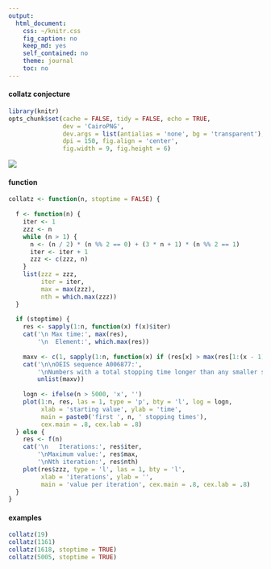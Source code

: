 ```yaml
---
output:
  html_document:
    css: ~/knitr.css
    fig_caption: no
    keep_md: yes
    self_contained: no
    theme: journal
    toc: no
---
```


#### collatz conjecture

```r
library(knitr)
opts_chunk$set(cache = FALSE, tidy = FALSE, echo = TRUE,
               dev = 'CairoPNG', 
               dev.args = list(antialias = 'none', bg = 'transparent'), 
               dpi = 150, fig.align = 'center',
               fig.width = 9, fig.height = 6)
```

<a href="http://xkcd.com/710/"><img src="http://imgs.xkcd.com/comics/collatz_conjecture.png" style="display: block; margin: auto;"/></a>

#### function

```r
collatz <- function(n, stoptime = FALSE) {
  
  f <- function(n) {
    iter <- 1
    zzz <- n
    while (n > 1) {
      n <- (n / 2) * (n %% 2 == 0) + (3 * n + 1) * (n %% 2 == 1)
      iter <- iter + 1
      zzz <- c(zzz, n)
    }
    list(zzz = zzz,
         iter = iter,
         max = max(zzz),
         nth = which.max(zzz))
  }
  
  if (stoptime) {
    res <- sapply(1:n, function(x) f(x)$iter)
    cat('\n Max time:', max(res),
        '\n  Element:', which.max(res))
    
    maxv <- c(1, sapply(1:n, function(x) if (res[x] > max(res[1:(x - 1)])) x))
    cat('\n\nOEIS sequence A006877:', 
        '\nNumbers with a total stopping time longer than any smaller starting value\n', 
        unlist(maxv))
    
    logn <- ifelse(n > 5000, 'x', '')
    plot(1:n, res, las = 1, type = 'p', bty = 'l', log = logn,
         xlab = 'starting value', ylab = 'time', 
         main = paste0('first ', n, ' stopping times'), 
         cex.main = .8, cex.lab = .8)
  } else {
    res <- f(n)
    cat('\n   Iterations:', res$iter, 
        '\nMaximum value:', res$max,
        '\nNth iteration:', res$nth)
    plot(res$zzz, type = 'l', las = 1, bty = 'l',
         xlab = 'iterations', ylab = '',
         main = 'value per iteration', cex.main = .8, cex.lab = .8)
  }
}
```

#### examples

```r
collatz(19)
collatz(1161)
collatz(1618, stoptime = TRUE)
collatz(5005, stoptime = TRUE)
```
